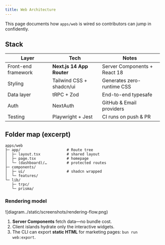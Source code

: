 ```yaml
---
title: Web Architecture
---
```


This page documents how `apps/web` is wired so contributors can jump in confidently.

## Stack

| Layer | Tech | Notes |
| ----- | ---- | ----- |
| Front-end framework | **Next.js 14 App Router** | Server Components + React 18 |
| Styling | Tailwind CSS + shadcn/ui | Generates zero-runtime CSS |
| Data layer | tRPC + Zod | End-to-end typesafe |
| Auth | NextAuth | GitHub & Email providers |
| Testing | Playwright + Jest | CI runs on push & PR |

## Folder map (excerpt)

```text
apps/web
├─ app/                     # Route tree
│  ├─ layout.tsx            # shared layout
│  ├─ page.tsx              # homepage
│  └─ (dashboard)/…         # protected routes
├─ components/
│  ├─ ui/                   # shadcn wrapped
│  └─ features/
└─ lib/
   ├─ trpc/
   └─ prisma/
````

### Rendering model

![diagram../static/screenshots/rendering-flow.png)

1. **Server Components** fetch data—no bundle cost.
2. Client islands hydrate only the interactive widgets.
3. The CLI can export **static HTML** for marketing pages: `bun run web:export`.

